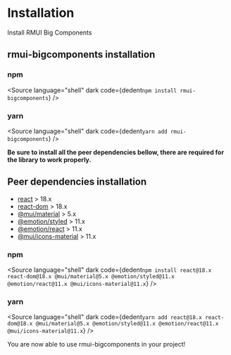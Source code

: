 
<Meta title="Docs/Installation" />

# Installation

Install RMUI Big Components

## rmui-bigcomponents installation

### npm

<Source language="shell" dark code={dedent`npm install rmui-bigcomponents`} />

### yarn

<Source language="shell" dark code={dedent`yarn add rmui-bigcomponents`} />

**Be sure to install all the peer dependencies bellow, there are required for the library to work properly.**

## Peer dependencies installation

-   [react](https://www.npmjs.com/package/react) > 18.x
-   [react-dom](https://www.npmjs.com/package/react-dom) > 18.x
-   [@mui/material](https://www.npmjs.com/package/@mui/material) > 5.x
-   [@emotion/styled](https://www.npmjs.com/package/@emotion/styled) > 11.x
-   [@emotion/react](https://www.npmjs.com/package/@emotion/react) > 11.x
-   [@mui/icons-material](https://www.npmjs.com/package/@mui/icons-material) > 11.x

### npm

<Source
    language="shell"
    dark
    code={dedent`npm install react@18.x react-dom@18.x @mui/material@5.x @emotion/styled@11.x @emotion/react@11.x @mui/icons-material@11.x`}
/>

### yarn

<Source
    language="shell"
    dark
    code={dedent`yarn add react@18.x react-dom@18.x @mui/material@5.x @emotion/styled@11.x @emotion/react@11.x @mui/icons-material@11.x`}
/>

You are now able to use rmui-bigcomponents in your project!
